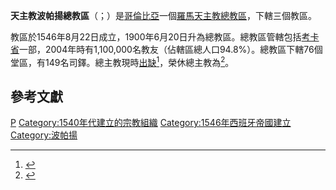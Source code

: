 {{Multiple issues|
{{Primarysources|time=2020-04-25T13:02:07+00:00}}
{{Refimprove|time=2020-04-25T13:02:07+00:00}}
}}
{{Infobox Roman Catholic diocese
|jurisdiction     = 總教區
|name            = 波帕揚
|latin= Arcidioecesis Popayanensis
|border = catholic
|image =[[File:Catedral_de_Popayán-Fachada.jpg|250px]]
|caption = 聖母升天聖殿主教座堂
|coat_of_arms = [[File:Escudo_Arquidiócesis_de_Popayán.svg|175px]]
|coat_of_arms_caption = 總教區牧徽
|location = [[哥倫比亞|哥倫比亞]]
|territory = [[考卡省|考卡省]]三十五市
|population = 1,100,000
|rite = [[罗马礼|罗马礼]]
|patron =
|province = 波帕揚
|established = 1546年
|cathedral = [[聖母升天聖殿主教座堂_(波帕揚)|聖母升天聖殿主教座堂]]
|co-cathedral =
|leadership = 總主教
|website = 
|pope = {{incumbent pope}}
|metropolitan = （[[教座出缺|教座出缺]]）
|coadjutor archbishop =
|auxiliary =
|emeritus = {{link-es|若望·安多尼·馬林|Ivan Antonio Marín|若望·安多尼·馬林-洛佩斯}}（榮休總主教）
|map = [[File:Mapa_Arquidiocesis_de_Popayan.svg|250px]]
|map_caption = 總教區管轄圖
}}

'''天主教波帕揚總教區'''（{{lang-la|Arcidioecesis Popayanensis}}；{{lang-es|Arquidiócesis de Popayán}}）是[[哥倫比亞|哥倫比亞]]一個[[羅馬天主教|羅馬天主教]][[總教區|總教區]]，下轄三個教區。

教區於1546年8月22日成立，1900年6月20日升為總教區。總教區管轄包括[[考卡省|考卡省]]一部，2004年時有1,100,000名教友（佔轄區總人口94.8%）。總教區下轄76個堂區，有149名司鐸。總主教現時[[教座出缺|出缺]]<ref>{{cite press release |title=Resignations and Appointments, 25.04.2020 |url=https://press.vatican.va/content/salastampa/en/bollettino/pubblico/2020/04/25/200425a.html |publisher=Holy See Press Office |accessdate=2020-04-25 |archiveurl=https://web.archive.org/web/20200425113045/https://press.vatican.va/content/salastampa/en/bollettino/pubblico/2020/04/25/200425a.html |archivedate=2020-04-25 |language=en |date=2020-04-25 |dead-url=no }}</ref>，榮休總主教為{{link-es|若望·安多尼·馬林|Ivan Antonio Marín|若望·安多尼·馬林-洛佩斯}}<ref>{{cite press release |title=Resignations and Appointments, 19.05.2018 |url=https://press.vatican.va/content/salastampa/en/bollettino/pubblico/2018/05/19/180519e.html |publisher=Holy See Press Office |accessdate=2020-04-25 |archiveurl=https://web.archive.org/web/20200425124243/https://press.vatican.va/content/salastampa/en/bollettino/pubblico/2018/05/19/180519e.html |archivedate=2020-04-25 |language=en |date=2018-05-19 |dead-url=no }}</ref>。

== 參考文獻 ==
{{reflist}}

{{哥倫比亞天主教教區}}

{{DEFAULTSORT:Arquidiócesis de Popayán}}
[[Category:哥倫比亞天主教教區|P]]
[[Category:1540年代建立的宗教組織|Category:1540年代建立的宗教組織]]
[[Category:1546年西班牙帝國建立|Category:1546年西班牙帝國建立]]
[[Category:波帕揚|Category:波帕揚]]